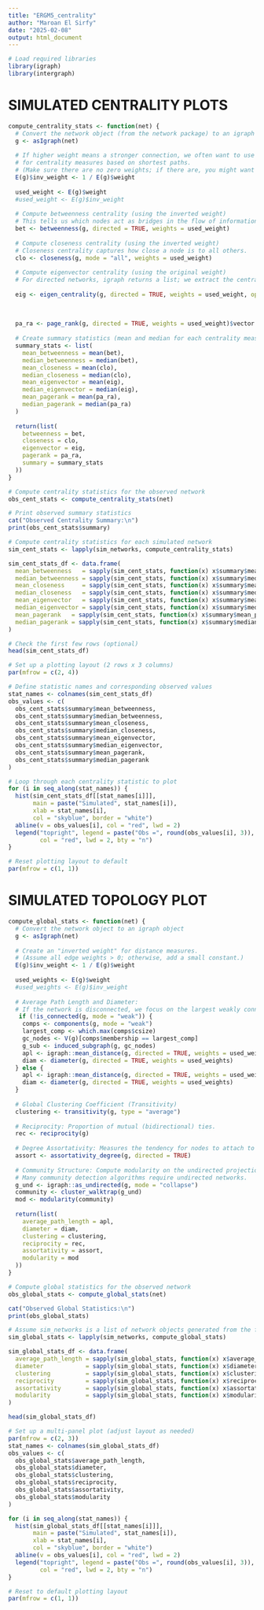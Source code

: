```yaml
---
title: "ERGM5_centrality"
author: "Maroan El Sirfy"
date: "2025-02-08"
output: html_document
---
```


```r
# Load required libraries
library(igraph)
library(intergraph)
```
# SIMULATED CENTRALITY PLOTS

```r

compute_centrality_stats <- function(net) {
  # Convert the network object (from the network package) to an igraph object
  g <- asIgraph(net)
  
  # If higher weight means a stronger connection, we often want to use the inverse
  # for centrality measures based on shortest paths.
  # (Make sure there are no zero weights; if there are, you might want to add a small constant.)
  E(g)$inv_weight <- 1 / E(g)$weight
  
  used_weight <- E(g)$weight
  #used_weight <- E(g)$inv_weight
  
  # Compute betweenness centrality (using the inverted weight)
  # This tells us which nodes act as bridges in the flow of information/loans.
  bet <- betweenness(g, directed = TRUE, weights = used_weight)
  
  # Compute closeness centrality (using the inverted weight)
  # Closeness centrality captures how close a node is to all others.
  clo <- closeness(g, mode = "all", weights = used_weight)
  
  # Compute eigenvector centrality (using the original weight)
  # For directed networks, igraph returns a list; we extract the centrality vector.
  
  eig <- eigen_centrality(g, directed = TRUE, weights = used_weight, options = list(alpha = alpha))$vector
  
  
  
  pa_ra <- page_rank(g, directed = TRUE, weights = used_weight)$vector
  
  # Create summary statistics (mean and median for each centrality measure)
  summary_stats <- list(
    mean_betweenness = mean(bet),
    median_betweenness = median(bet),
    mean_closeness = mean(clo),
    median_closeness = median(clo),
    mean_eigenvector = mean(eig),
    median_eigenvector = median(eig),
    mean_pagerank = mean(pa_ra),
    median_pagerank = median(pa_ra)
  )
  
  return(list(
    betweenness = bet,
    closeness = clo,
    eigenvector = eig,
    pagerank = pa_ra,
    summary = summary_stats
  ))
}

```



```r
# Compute centrality statistics for the observed network
obs_cent_stats <- compute_centrality_stats(net)

# Print observed summary statistics
cat("Observed Centrality Summary:\n")
print(obs_cent_stats$summary)

```

```r
# Compute centrality statistics for each simulated network
sim_cent_stats <- lapply(sim_networks, compute_centrality_stats)

```

```r
sim_cent_stats_df <- data.frame(
  mean_betweenness   = sapply(sim_cent_stats, function(x) x$summary$mean_betweenness),
  median_betweenness = sapply(sim_cent_stats, function(x) x$summary$median_betweenness),
  mean_closeness     = sapply(sim_cent_stats, function(x) x$summary$mean_closeness),
  median_closeness   = sapply(sim_cent_stats, function(x) x$summary$median_closeness),
  mean_eigenvector   = sapply(sim_cent_stats, function(x) x$summary$mean_eigenvector),
  median_eigenvector = sapply(sim_cent_stats, function(x) x$summary$median_eigenvector),
  mean_pagerank   = sapply(sim_cent_stats, function(x) x$summary$mean_pagerank),
  median_pagerank = sapply(sim_cent_stats, function(x) x$summary$median_pagerank)
)

# Check the first few rows (optional)
head(sim_cent_stats_df)

```

```r
# Set up a plotting layout (2 rows x 3 columns)
par(mfrow = c(2, 4))

# Define statistic names and corresponding observed values
stat_names <- colnames(sim_cent_stats_df)
obs_values <- c(
  obs_cent_stats$summary$mean_betweenness,
  obs_cent_stats$summary$median_betweenness,
  obs_cent_stats$summary$mean_closeness,
  obs_cent_stats$summary$median_closeness,
  obs_cent_stats$summary$mean_eigenvector,
  obs_cent_stats$summary$median_eigenvector,
  obs_cent_stats$summary$mean_pagerank,
  obs_cent_stats$summary$median_pagerank
)

# Loop through each centrality statistic to plot
for (i in seq_along(stat_names)) {
  hist(sim_cent_stats_df[[stat_names[i]]],
       main = paste("Simulated", stat_names[i]),
       xlab = stat_names[i],
       col = "skyblue", border = "white")
  abline(v = obs_values[i], col = "red", lwd = 2)
  legend("topright", legend = paste("Obs =", round(obs_values[i], 3)),
         col = "red", lwd = 2, bty = "n")
}

# Reset plotting layout to default
par(mfrow = c(1, 1))

```


# SIMULATED TOPOLOGY PLOT
```r
compute_global_stats <- function(net) {
  # Convert the network object to an igraph object
  g <- asIgraph(net)
  
  # Create an "inverted weight" for distance measures.
  # (Assume all edge weights > 0; otherwise, add a small constant.)
  E(g)$inv_weight <- 1 / E(g)$weight
  
  used_weights <- E(g)$weight
  #used_weights <- E(g)$inv_weight
  
  # Average Path Length and Diameter:
  # If the network is disconnected, we focus on the largest weakly connected component.
   if (!is_connected(g, mode = "weak")) {
    comps <- components(g, mode = "weak")
    largest_comp <- which.max(comps$csize)
    gc_nodes <- V(g)[comps$membership == largest_comp]
    g_sub <- induced_subgraph(g, gc_nodes)
    apl <- igraph::mean_distance(g, directed = TRUE, weights = used_weights)
    diam <- diameter(g, directed = TRUE, weights = used_weights)
  } else {
    apl <- igraph::mean_distance(g, directed = TRUE, weights = used_weights)
    diam <- diameter(g, directed = TRUE, weights = used_weights)
  }
  
  # Global Clustering Coefficient (Transitivity)
  clustering <- transitivity(g, type = "average")
  
  # Reciprocity: Proportion of mutual (bidirectional) ties.
  rec <- reciprocity(g)
  
  # Degree Assortativity: Measures the tendency for nodes to attach to others with similar degree.
  assort <- assortativity_degree(g, directed = TRUE)
  
  # Community Structure: Compute modularity on the undirected projection.
  # Many community detection algorithms require undirected networks.
  g_und <- igraph::as_undirected(g, mode = "collapse")
  community <- cluster_walktrap(g_und)
  mod <- modularity(community)
  
  return(list(
    average_path_length = apl,
    diameter = diam,
    clustering = clustering,
    reciprocity = rec,
    assortativity = assort,
    modularity = mod
  ))
}
```

```r
# Compute global statistics for the observed network
obs_global_stats <- compute_global_stats(net)

cat("Observed Global Statistics:\n")
print(obs_global_stats)
```

```r
# Assume sim_networks is a list of network objects generated from the fitted ERGM
sim_global_stats <- lapply(sim_networks, compute_global_stats)
```



```r
sim_global_stats_df <- data.frame(
  average_path_length = sapply(sim_global_stats, function(x) x$average_path_length),
  diameter            = sapply(sim_global_stats, function(x) x$diameter),
  clustering          = sapply(sim_global_stats, function(x) x$clustering),
  reciprocity         = sapply(sim_global_stats, function(x) x$reciprocity),
  assortativity       = sapply(sim_global_stats, function(x) x$assortativity),
  modularity          = sapply(sim_global_stats, function(x) x$modularity)
)

head(sim_global_stats_df)
```



```r
# Set up a multi-panel plot (adjust layout as needed)
par(mfrow = c(2, 3))
stat_names <- colnames(sim_global_stats_df)
obs_values <- c(
  obs_global_stats$average_path_length,
  obs_global_stats$diameter,
  obs_global_stats$clustering,
  obs_global_stats$reciprocity,
  obs_global_stats$assortativity,
  obs_global_stats$modularity
)

for (i in seq_along(stat_names)) {
  hist(sim_global_stats_df[[stat_names[i]]],
       main = paste("Simulated", stat_names[i]),
       xlab = stat_names[i],
       col = "skyblue", border = "white")
  abline(v = obs_values[i], col = "red", lwd = 2)
  legend("topright", legend = paste("Obs =", round(obs_values[i], 3)),
         col = "red", lwd = 2, bty = "n")
}

# Reset to default plotting layout
par(mfrow = c(1, 1))
```


